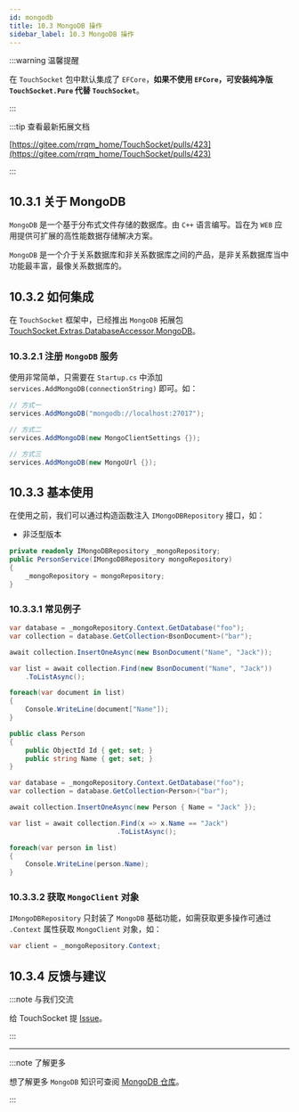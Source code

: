 ```yaml
---
id: mongodb
title: 10.3 MongoDB 操作
sidebar_label: 10.3 MongoDB 操作
---
```


:::warning 温馨提醒

在 `TouchSocket` 包中默认集成了 `EFCore`，**如果不使用 `EFCore`，可安装纯净版 `TouchSocket.Pure` 代替 `TouchSocket`**。

:::

:::tip 查看最新拓展文档

[https://gitee.com/rrqm_home/TouchSocket/pulls/423](https://gitee.com/rrqm_home/TouchSocket/pulls/423)

:::

## 10.3.1 关于 MongoDB

`MongoDB` 是一个基于分布式文件存储的数据库。由 `C++` 语言编写。旨在为 `WEB` 应用提供可扩展的高性能数据存储解决方案。

`MongoDB` 是一个介于关系数据库和非关系数据库之间的产品，是非关系数据库当中功能最丰富，最像关系数据库的。

## 10.3.2 如何集成

在 `TouchSocket` 框架中，已经推出 `MongoDB` 拓展包 [TouchSocket.Extras.DatabaseAccessor.MongoDB](https://www.nuget.org/packages/TouchSocket.Extras.DatabaseAccessor.MongoDB)。

### 10.3.2.1 注册 `MongoDB` 服务

使用非常简单，只需要在 `Startup.cs` 中添加 `services.AddMongoDB(connectionString)` 即可。如：

```cs showLineNumbers
// 方式一
services.AddMongoDB("mongodb://localhost:27017");

// 方式二
services.AddMongoDB(new MongoClientSettings {});

// 方式三
services.AddMongoDB(new MongoUrl {});
```

## 10.3.3 基本使用

在使用之前，我们可以通过构造函数注入 `IMongoDBRepository` 接口，如：

- 非泛型版本

```cs showLineNumbers
private readonly IMongoDBRepository _mongoRepository;
public PersonService(IMongoDBRepository mongoRepository)
{
    _mongoRepository = mongoRepository;
}
```

### 10.3.3.1 常见例子

```cs showLineNumbers
var database = _mongoRepository.Context.GetDatabase("foo");
var collection = database.GetCollection<BsonDocument>("bar");

await collection.InsertOneAsync(new BsonDocument("Name", "Jack"));

var list = await collection.Find(new BsonDocument("Name", "Jack"))
    .ToListAsync();

foreach(var document in list)
{
    Console.WriteLine(document["Name"]);
}
```

```cs showLineNumbers
public class Person
{
    public ObjectId Id { get; set; }
    public string Name { get; set; }
}

var database = _mongoRepository.Context.GetDatabase("foo");
var collection = database.GetCollection<Person>("bar");

await collection.InsertOneAsync(new Person { Name = "Jack" });

var list = await collection.Find(x => x.Name == "Jack")
                           .ToListAsync();

foreach(var person in list)
{
    Console.WriteLine(person.Name);
}
```

### 10.3.3.2 获取 `MongoClient` 对象

`IMongoDBRepository` 只封装了 `MongoDB` 基础功能，如需获取更多操作可通过 `.Context` 属性获取 `MongoClient` 对象，如：

```cs showLineNumbers
var client = _mongoRepository.Context;
```

## 10.3.4 反馈与建议

:::note 与我们交流

给 TouchSocket 提 [Issue](https://gitee.com/rrqm_home/TouchSocket/issues/new?issue)。

:::

---

:::note 了解更多

想了解更多 `MongoDB` 知识可查阅 [MongoDB 仓库](https://hub.fastgit.org/mongodb/mongo-csharp-driver)。

:::
